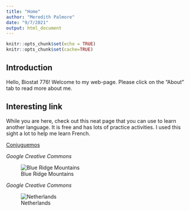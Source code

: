 ```yaml
---
title: "Home"
author: "Meredith Palmore"
date: "9/7/2021"
output: html_document
---
```


```r
knitr::opts_chunk$set(echo = TRUE)
knitr::opts_chunk$set(cache=TRUE)
```

## Introduction

Hello, Biostat 776! Welcome to my web-page. Please click on the "About" tab to read more about me.

## Interesting link

While you are here, check out this neat page that you can use to learn another language. It is free and has lots of practice activities. I used this sight a lot to help me learn French.

[Conjuguemos](https://conjuguemos.com/)


*Google Creative Commons*

![Blue Ridge Mountains](blue_ridge.jpg)

*Google Creative Commons*

![Netherlands](kinderdijk.jpg)
